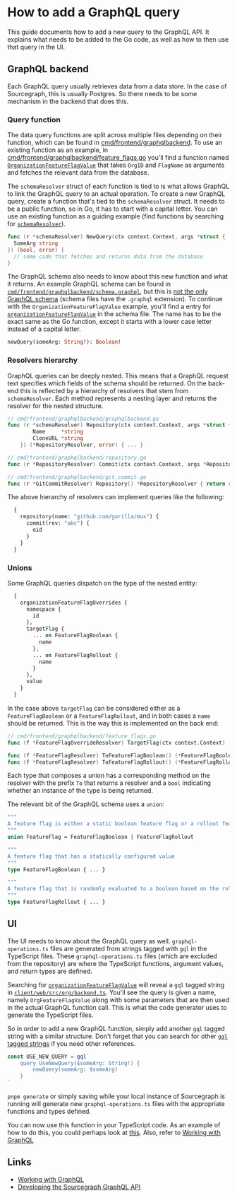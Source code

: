 # How to add a GraphQL query

This guide documents how to add a new query to the GraphQL API. It explains what needs to be added to the Go code, as well as how to then use that query in the UI.

## GraphQL backend

Each GraphQL query usually retrieves data from a data store. In the case of Sourcegraph, this is usually Postgres. So there needs to be some mechanism in the backend that does this.

### Query function

The data query functions are split across multiple files depending on their function, which can be found in [cmd/frontend/graphqlbackend](https://sourcegraph.com/github.com/sourcegraph/sourcegraph/-/tree/cmd/frontend/graphqlbackend). To use an existing function as an example, in [cmd/frontend/graphqlbackend/feature_flags.go](https://sourcegraph.com/github.com/sourcegraph/sourcegraph/-/blob/cmd/frontend/graphqlbackend/feature_flags.go) you'll find a function named [`OrganizationFeatureFlagValue`](https://sourcegraph.com/search?q=context:global+repo:%5Egithub%5C.com/sourcegraph/sourcegraph%24+file:%5Ecmd/frontend/graphqlbackend/feature_flags%5C.go+OrganizationFeatureFlagValue&patternType=literal) that takes `OrgID` and `FlagName` as arguments and fetches the relevant data from the database.

The `schemaResolver` struct of each function is tied to is what allows GraphQL to link the GraphQL query to an actual operation. To create a new GraphQL query, create a function that's tied to the `schemaResolver` struct. It needs to be a public function, so in Go, it has to start with a capital letter. You can use an existing function as a guiding example (find functions by searching for [`schemaResolver`](https://sourcegraph.com/search?q=context:global+repo:github.com/sourcegraph/sourcegraph+schemaResolver&patternType=literal&case=yes)).

```go
func (r *schemaResolver) NewQuery(ctx context.Context, args *struct {
  SomeArg string
}) (bool, error) {
  // some code that fetches and returns data from the database
}
```

The GraphQL schema also needs to know about this new function and what it returns. An example GraphQL schema can be found in [`cmd/frontend/graphqlbackend/schema.graphql`](https://sourcegraph.com/github.com/sourcegraph/sourcegraph/-/blob/cmd/frontend/graphqlbackend/schema.graphql), but this is [not the only GraphQL schema](https://sourcegraph.com/search?q=context:global+repo:%5Egithub%5C.com/sourcegraph/sourcegraph%24+file:.*%5C.graphql%24&patternType=literal) (schema files have the `.graphql` extension). To continue with the `OrganizationFeatureFlagValue` example, you'll find a entry for [`organizationFeatureFlagValue`](https://sourcegraph.com/search?q=context:global+repo:%5Egithub%5C.com/sourcegraph/sourcegraph%24+file:%5Ecmd/frontend/graphqlbackend/schema%5C.graphql+organizationFeatureFlagValue&patternType=literal) in the schema file. The name has to be the exact same as the Go function, except it starts with a lower case letter instead of a capital letter.

```graphql
newQuery(someArg: String!): Boolean!
```

### Resolvers hierarchy

GraphQL queries can be deeply nested. This means that a GraphQL request text specifies which fields of the schema should be returned. On the back-end this is reflected by a hierarchy of resolvers that stem from `schemaResolver`. Each method represents a nesting layer and returns the resolver for the nested structure.

```go
// cmd/frontend/graphqlbackend/graphqlbackend.go
func (r *schemaResolver) Repository(ctx context.Context, args *struct {
		Name     *string
		CloneURL *string
	}) (*RepositoryResolver, error) { ... }

// cmd/frontend/graphqlbackend/repository.go
func (r *RepositoryResolver) Commit(ctx context.Context, args *RepositoryCommitArgs) (*GitCommitResolver, error) { ... }

// cmd/frontend/graphqlbackend/git_commit.go
func (r *GitCommitResolver) Repository() *RepositoryResolver { return r.repoResolver }
```

The above hierarchy of resolvers can implement queries like the following:

```graphql
  {
    repository(name: "github.com/gorilla/mux") {
      commit(rev: "abc") {
        oid
      }
    }
  }
```

### Unions

Some GraphQL queries dispatch on the type of the nested entity:

```graphql
  {
    organizationFeatureFlagOverrides {
      namespace {
        id
      },
      targetFlag {
        ... on FeatureFlagBoolean {
          name
        },
        ... on FeatureFlagRollout {
          name
        }
      },
      value
    }
  }
```

In the case above `targetFlag` can be considered either as a `FeatureFlagBoolean` or a `FeatureFlagRollout`, and in both cases a `name` should be returned. This is the way this is implemented on the back end:

```go
// cmd/frontend/graphqlbackend/feature_flags.go
func (f *FeatureFlagOverrideResolver) TargetFlag(ctx context.Context) (*FeatureFlagResolver, error) { ... }

func (f *FeatureFlagResolver) ToFeatureFlagBoolean() (*FeatureFlagBooleanResolver, bool) { ... }
func (f *FeatureFlagResolver) ToFeatureFlagRollout() (*FeatureFlagRolloutResolver, bool) { ... }
```

Each type that composes a union has a corresponding method on the resolver with the prefix `To` that returns a resolver and a `bool` indicating whether an instance of the type is being returned.

The relevant bit of the GraphQL schema uses a `union`:

```graphql
"""
A feature flag is either a static boolean feature flag or a rollout feature flag
"""
union FeatureFlag = FeatureFlagBoolean | FeatureFlagRollout

"""
A feature flag that has a statically configured value
"""
type FeatureFlagBoolean { ... }

"""
A feature flag that is randomly evaluated to a boolean based on the rollout parameter
"""
type FeatureFlagRollout { ... }
```

## UI

The UI needs to know about the GraphQL query as well. `graphql-operations.ts` files are generated from strings tagged with `gql` in the TypeScript files. These `graphql-operations.ts` files (which are excluded from the repository) are where the TypeScript functions, argument values, and return types are defined.

Searching for [`organizationFeatureFlagValue`](https://sourcegraph.com/search?q=context:global+repo:%5Egithub%5C.com/sourcegraph/sourcegraph%24+file:%5Eclient/web/src/org/backend%5C.ts+organizationFeatureFlagValue&patternType=literal) will reveal a `gql` tagged string in [`client/web/src/org/backend.ts`](https://sourcegraph.com/github.com/sourcegraph/sourcegraph/-/blob/client/web/src/org/backend.ts). You'll see the query is given a name, namely `OrgFeatureFlagValue` along with some parameters that are then used in the actual GraphQL function call. This is what the code generator uses to generate the TypeScript files.

So in order to add a new GraphQL function, simply add another `gql` tagged string with a similar structure. Don't forget that you can search for other [`gql` tagged strings](https://sourcegraph.com/search?q=context:global+repo:%5Egithub%5C.com/sourcegraph/sourcegraph%24+file:%5E*%5C.ts+gql%60&patternType=literal) if you need other references.

```ts
const USE_NEW_QUERY = gql`
    query UseNewQuery($someArg: String!) {
        newQuery(someArg: $someArg)
    }
`
```

`pnpm generate` or simply saving while your local instance of Sourcegraph is running will generate new `graphql-operations.ts` files with the appropriate functions and types defined.

You can now use this function in your TypeScript code. As an example of how to do this, you could perhaps look at [this](https://sourcegraph.com/search?q=context:global+repo:%5Egithub%5C.com/sourcegraph/sourcegraph%24+file:%5Eclient/web/src/user/settings/codeHosts/UserAddCodeHostsPage%5C.tsx+GET_ORG_FEATURE_FLAG_VALUE&patternType=literal). Also, refer to [Working with GraphQL](/dev/background-information/web/graphql.md)

## Links

- [Working with GraphQL](/dev/background-information/web/graphql)
- [Developing the Sourcegraph GraphQL API](/dev/background-information/graphql_api)

